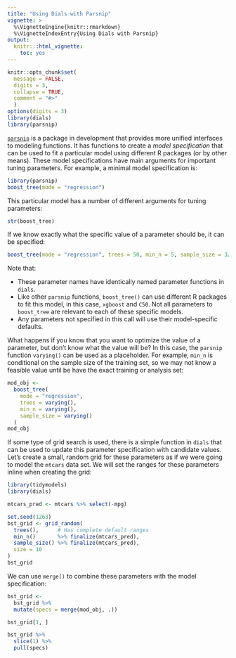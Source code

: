 ```yaml
---
title: "Using Dials with Parsnip"
vignette: >
  %\VignetteEngine{knitr::rmarkdown}
  %\VignetteIndexEntry{Using Dials with Parsnip}
output:
  knitr:::html_vignette:
    toc: yes
---
```


```r
knitr::opts_chunk$set(
  message = FALSE,
  digits = 3,
  collapse = TRUE,
  comment = "#>"
  )
options(digits = 3)
library(dials)
library(parsnip)
```

[`parsnip`](https://tidymodels.github.io/parsnip) is a package in development that provides more unified interfaces to modeling functions. It has functions to create a _model specification_ that can be used to fit a particular model using different R packages (or by other means). These model specifications have main arguments for important tuning parameters. For example, a minimal model specification is:

```r
library(parsnip)
boost_tree(mode = "regression")
```

This particular model has a number of different arguments for tuning parameters:

```r
str(boost_tree)
```

If we know exactly what the specific value of a parameter should be, it can be specified:

```r
boost_tree(mode = "regression", trees = 50, min_n = 5, sample_size = 3/4)
```

Note that:

 * These parameter names have identically named parameter functions in `dials`.
 * Like other `parsnip` functions, `boost_tree()` can use different R packages to fit this model, in this case, `xgboost` and `C50`. Not all parameters to `boost_tree` are relevant to each of these specific models. 
 * Any parameters not specified in this call will use their model-specific defaults. 

What happens if you know that you want to optimize the value of a parameter, but don't know what the value will be? In this case, the `parsnip` function `varying()` can be used as a placeholder. For example, `min_n` is conditional on the sample size of the training set, so we may not know a feasible value until be have the exact training or analysis set: 

```r
mod_obj <-
  boost_tree(
    mode = "regression",
    trees = varying(),
    min_n = varying(),
    sample_size = varying()
  )
mod_obj
```

If some type of grid search is used, there is a simple function in `dials` that can be used to update this parameter specification with candidate values. Let's create a small, random grid for these parameters as if we were going to model the `mtcars` data set. We will set the ranges for these parameters inline when creating the grid:

```r
library(tidymodels)
library(dials)

mtcars_pred <- mtcars %>% select(-mpg)

set.seed(1263)
bst_grid <- grid_random(
  trees(),      # Has complete default ranges      
  min_n()       %>% finalize(mtcars_pred), 
  sample_size() %>% finalize(mtcars_pred), 
  size = 10
)
bst_grid
```

We can use `merge()` to combine these parameters with the model specification:

```r
bst_grid <- 
  bst_grid %>%
  mutate(specs = merge(mod_obj, .))

bst_grid[1, ]

bst_grid %>% 
  slice(1) %>% 
  pull(specs)
```

